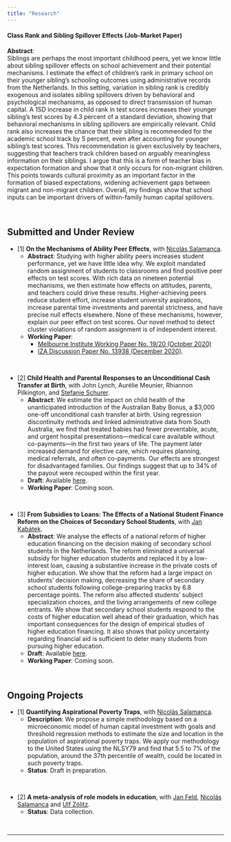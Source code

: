 ```yaml
---
title: "Research"
---
```



#### Class Rank and Sibling Spillover Effects (Job-Market Paper)

**Abstract**: \
Siblings are perhaps the most important childhood peers, yet we know little about sibling spillover effects on school achievement and their potential mechanisms. I estimate the effect of children’s rank in primary school on their younger sibling’s schooling outcomes using administrative records from the Netherlands. In this setting, variation in sibling rank is credibly exogenous and isolates sibling spillovers driven by behavioral and psychological mechanisms, as opposed to direct transmission of human capital. A 1SD increase in child rank in test scores increases their younger sibling’s test scores by 4.3 percent of a standard deviation, showing that behavioral mechanisms in sibling spillovers are empirically relevant. Child rank also increases the chance that their sibling is recommended for the academic school track by 5 percent, even after accounting for younger sibling’s test scores. This recommendation is given exclusively by teachers, suggesting that teachers track children based on arguably meaningless information on their siblings. I argue that this is a form of teacher bias in expectation formation and show that it only occurs for non-migrant children. This points towards cultural proximity as an important factor in the formation of biased expectations, widening achievement gaps between migrant and non-migrant children. Overall, my findings show that school inputs can be important drivers of within-family human capital spillovers.

<br>

## Submitted and Under Review

* [1] **On the Mechanisms of Ability Peer Effects**, with <a href="https://sites.google.com/view/nsalamanca/home" target="_blank">Nicolás Salamanca</a>.
  + **Abstract**: Studying with higher ability peers increases student performance, yet we have little idea why. We exploit mandated random assignment of students to classrooms and find positive peer effects on test scores. With rich data on nineteen potential mechanisms, we then estimate how effects on attitudes, parents, and teachers could drive these results. Higher-achieving peers reduce student effort, increase student university aspirations, increase parental time investments and parental strictness, and have precise null effects elsewhere. None of these mechanisms, however, explain our peer effect on test scores. Our novel method to detect cluster violations of random assignment is of independent interest.
  + **Working Paper**: 
      + <a href="https://melbourneinstitute.unimelb.edu.au/__data/assets/pdf_file/0005/3505685/wp2020n19.pdf" target="_blank">Melbourne Institute Working Paper No. 19/20 (October 2020)</a>
      + <a href="http://ftp.iza.org/dp13938.pdf" target="_blank">IZA Discussion Paper No. 13938 (December 2020)</a>.

<br>

* [2] **Child Health and Parental Responses to an Unconditional Cash Transfer at Birth**, with John Lynch, Aurélie Meunier, Rhiannon Pilkington, and <a href="http://www.stefanie-schurer.com" target="_blank">Stefanie Schurer</a>.
  + **Abstract**: We estimate the impact on child health of the unanticipated introduction of the Australian Baby Bonus, a \$3,000 one-off unconditional cash transfer at birth. Using regression discontinuity methods and linked administrative data from South Australia, we find that treated babies had fewer preventable, acute, and urgent hospital presentations—medical care available without co-payments—in the first two years of life. The payment later increased demand for elective care, which requires planning, medical referrals, and often co-payments. Our effects are strongest for disadvantaged families. Our findings suggest that up to 34\% of the payout were recouped within the first year.
  + **Draft**: Available <a href="https://www.dropbox.com/s/3y0fr582zjhykct/de%20Gendre%20Lynch%20Meunier%20Pilkington%20Schurer%20Child%20Health%20and%20Parental%20Responses%20to%20An%20Unconditional%20Cash%20Transfer%20At%20Birth%20May%202021.pdf?dl=0" target="_blank">here</a>.
  + **Working Paper**: Coming soon. 

<br>

* [3] **From Subsidies to Loans: The Effects of a National Student Finance Reform on the Choices of Secondary School Students**, with <a href="https://www.jankabatek.com" target="_blank">Jan Kabátek</a>.
  + **Abstract**: We analyse the effects of a national reform of higher education financing on the decision making of secondary school students in the Netherlands. The reform eliminated a universal subsidy for higher education students and replaced it by a low-interest loan, causing a substantive increase in the private costs of higher education. We show that the reform had a large impact on students’ decision making, decreasing the share of secondary school students following college-preparing tracks by 6.8 percentage points. The reform also affected students’ subject specialization choices, and the living arrangements of new college entrants.  We show that secondary school students respond to the costs of higher education well ahead of their graduation, which has important consequences for the design of empirical studies of higher education financing. It also shows that policy uncertainty regarding financial aid is sufficient to deter many students from pursuing higher education.  
  + **Draft**: Available <a href="https://www.dropbox.com/s/ykxxqesw6hn3ry7/de%20Gendre%20Kabatek%20From%20Subsidies%20to%20Loans%20June%202021.pdf?dl=0" target="_blank">here</a>.
  + **Working Paper**: Coming soon. 
  
<br>

## Ongoing Projects

* [1] **Quantifying Aspirational Poverty Traps**, with <a href="https://sites.google.com/view/nsalamanca/home" target="_blank">Nicolás Salamanca</a>.
  + **Description**: We propose a simple methodology based on a microeconomic model of human capital investment with goals and threshold regression methods to estimate the size and location in the population of aspirational poverty traps. We apply our methodology to the United States using the NLSY79 and find that 5.5 to 7% of the population, around the 37th percentile of wealth, could be located in such poverty traps. 
  + **Status**: Draft in preparation. 
  
<br>

* [2] **A meta-analysis of role models in education**, with <a href="https://janfeld.weebly.com" target="_blank">Jan Feld</a>, <a href="https://sites.google.com/view/nsalamanca/home" target="_blank">Nicolás Salamanca</a> and <a href="http://ulfzoelitz.com" target="_blank">Ulf Zölitz</a>.
  + **Status**: Data collection. 
  

<!--
<br>

* [3] **Do Low-Income Priorities Actually Work: Evidence from Madrid**, with <a href="https://sites.google.com/site/josemontalbancastilla/" target="_blank">José Montalbån Castilla</a> and <a href="https://sites.google.com/view/shushanikmargaryan" target="_blank">Shushanik Margaryan</a>.
  + **Status**: Preliminary results. 

-->
  

<!--
Add separation here between body and footer
-->

<br>

---
